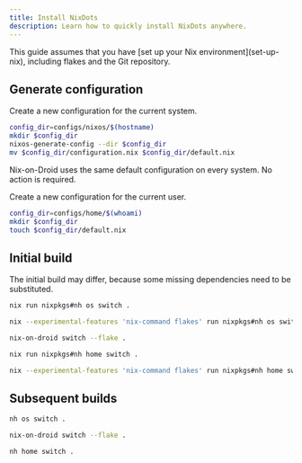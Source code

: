```yaml
---
title: Install NixDots
description: Learn how to quickly install NixDots anywhere.
---
```



<Aside>
  This guide assumes that you have [set up your Nix environment](set-up-nix),
  including flakes and the Git repository.
</Aside>

## Generate configuration

<Tabs syncKey="nix-environment">
<TabItem label="NixOS">

Create a new configuration for the current system.

```sh
config_dir=configs/nixos/$(hostname)
mkdir $config_dir
nixos-generate-config --dir $config_dir
mv $config_dir/configuration.nix $config_dir/default.nix
```

</TabItem>
<TabItem label="Nix-on-Droid">

Nix-on-Droid uses the same default configuration on every system. No action is required.

</TabItem>
<TabItem label="Home Manager">

Create a new configuration for the current user.

```sh
config_dir=configs/home/$(whoami)
mkdir $config_dir
touch $config_dir/default.nix
```

</TabItem>
</Tabs>

## Initial build

The initial build may differ, because some missing dependencies need to be substituted.

<Tabs syncKey="nix-environment">
<TabItem label="NixOS">

<Tabs syncKey="flakes-enabled">
<TabItem label="Flakes enabled">

```sh
nix run nixpkgs#nh os switch .
```

</TabItem>
<TabItem label="Flakes disabled">

```sh
nix --experimental-features 'nix-command flakes' run nixpkgs#nh os switch .
```

</TabItem>
</Tabs>

</TabItem>
<TabItem label="Nix-on-Droid">

```sh
nix-on-droid switch --flake .
```

</TabItem>
<TabItem label="Home Manager">

<Tabs syncKey="flakes-enabled">
<TabItem label="Flakes enabled">

```sh
nix run nixpkgs#nh home switch .
```

</TabItem>
<TabItem label="Flakes disabled">

```sh
nix --experimental-features 'nix-command flakes' run nixpkgs#nh home switch .
```

</TabItem>
</Tabs>

</TabItem>
</Tabs>

## Subsequent builds

<Tabs syncKey="nix-environment">
<TabItem label="NixOS">

```sh
nh os switch .
```

</TabItem>
<TabItem label="Nix-on-Droid">

```sh
nix-on-droid switch --flake .
```

</TabItem>
<TabItem label="Home Manager">

```sh
nh home switch .
```

</TabItem>
</Tabs>
